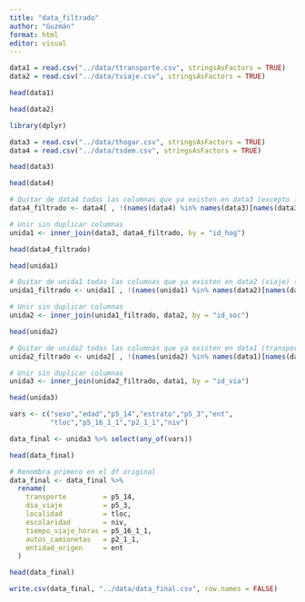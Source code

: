 ```yaml
---
title: "data_filtrado"
author: "Guzmán"
format: html
editor: visual
---
```


```r
data1 = read.csv("../data/ttransporte.csv", stringsAsFactors = TRUE)
data2 = read.csv("../data/tviaje.csv", stringsAsFactors = TRUE)
```

```r
head(data1)
```

```r
head(data2)
```

```r
library(dplyr)
```

```r
data3 = read.csv("../data/thogar.csv", stringsAsFactors = TRUE)
data4 = read.csv("../data/tsdem.csv", stringsAsFactors = TRUE)
```

```r
head(data3)
```

```r
head(data4)
```

```r

# Quitar de data4 todas las columnas que ya existen en data3 (excepto id_hog)
data4_filtrado <- data4[ , !(names(data4) %in% names(data3)[names(data3) != "id_hog"]) ]

# Unir sin duplicar columnas
unida1 <- inner_join(data3, data4_filtrado, by = "id_hog")
```

```r
head(data4_filtrado)
```

```r
head(unida1)
```

```r
# Quitar de unida1 todas las columnas que ya existen en data2 (viaje) (excepto id_soc)
unida1_filtrado <- unida1[ , !(names(unida1) %in% names(data2)[names(data2) != "id_soc"]) ]

# Unir sin duplicar columnas
unida2 <- inner_join(unida1_filtrado, data2, by = "id_soc")
```

```r
head(unida2)
```

```r
# Quitar de unida2 todas las columnas que ya existen en data1 (transporte) (excepto id_via)
unida2_filtrado <- unida2[ , !(names(unida2) %in% names(data1)[names(data1) != "id_via"]) ]

# Unir sin duplicar columnas
unida3 <- inner_join(unida2_filtrado, data1, by = "id_via")
```

```r
head(unida3)
```

```r
vars <- c("sexo","edad","p5_14","estrato","p5_3","ent",
          "tloc","p5_16_1_1","p2_1_1","niv")

data_final <- unida3 %>% select(any_of(vars))
```

```r
head(data_final)
```

```r
# Renombra primero en el df original
data_final <- data_final %>%
  rename(
    transporte         = p5_14,
    dia_viaje          = p5_3,
    localidad          = tloc,
    escolaridad        = niv,
    tiempo_viaje_horas = p5_16_1_1, 
    autos_camionetas   = p2_1_1,  
    entidad_origen     = ent
  )
```

```r
head(data_final)
```

```r
write.csv(data_final, "../data/data_final.csv", row.names = FALSE)
```
